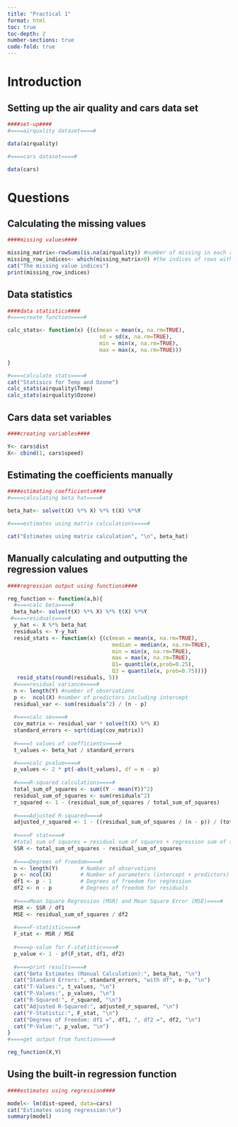 ```yaml
---
title: "Practical 1"
format: html
toc: true
toc-depth: 2
number-sections: true
code-fold: true
---
```


# Introduction
## Setting up the air quality and cars data set

```r
####set-up####
#====airquality dataset====#

data(airquality)

#====cars dataset====#

data(cars)
```

# Questions 
## Calculating the missing values

```r
####missing values####

missing_matrix<-rowSums(is.na(airquality)) #number of missing in each row
missing_row_indices<- which(missing_matrix>0) #the indices of rows with missing values
cat("The missing value indices")
print(missing_row_indices)

```

## Data statistics

```r
####data statistics####
#====create function====#

calc_stats<- function(x) {(c(mean = mean(x, na.rm=TRUE),
                             sd = sd(x, na.rm=TRUE),
                             min = min(x, na.rm=TRUE),
                             max = max(x, na.rm=TRUE)))

}

#====calculate stats====#
cat("Statisics for Temp and Ozone")
calc_stats(airquality$Temp)
calc_stats(airquality$Ozone)
```

## Cars data set variables

```r
####creating variables####

Y<- cars$dist
X<- cbind(1, cars$speed)

```

## Estimating the coefficients manually

```r
####estimating coefficients####
#====calculating beta hat====#

beta_hat<- solve(t(X) %*% X) %*% t(X) %*%Y

#====estimates using matrix calculations====#

cat("Estimates using matrix calculation", "\n", beta_hat)

```

## Manually calculating and outputting the regression values

```r
####regression output using functions####

reg_function <- function(a,b){
  #====calc beta====#
  beta_hat<- solve(t(X) %*% X) %*% t(X) %*%Y
 #====residuals====#
  y_hat <- X %*% beta_hat 
  residuals <- Y-y_hat
  resid_stats <- function(x) {(c(mean = mean(x, na.rm=TRUE),
                                 median = median(x, na.rm=TRUE),
                                 min = min(x, na.rm=TRUE),
                                 max = max(x, na.rm=TRUE),
                                 Q1= quantile(x,prob=0.25),
                                 Q3 = quantile(x, prob=0.75)))}
   resid_stats(round(residuals, 5))
  #====residual variance====#
  n <- length(Y) #number of observations
  p <-  ncol(X) #number of predictors including intercept 
  residual_var <- sum(residuals^2) / (n - p)
  
  #====calc se====#
  cov_matrix <- residual_var * solve(t(X) %*% X)
  standard_errors <- sqrt(diag(cov_matrix))
  
  #====t values of coefficients====#
  t_values <- beta_hat / standard_errors

  #====calc pvalue====#
  p_values <- 2 * pt(-abs(t_values), df = n - p)
  
  #====R-squared calculations====#
  total_sum_of_squares <- sum((Y - mean(Y))^2)
  residual_sum_of_squares <- sum(residuals^2)
  r_squared <- 1 - (residual_sum_of_squares / total_sum_of_squares)
  
  #====Adjusted R-squared====#
  adjusted_r_squared <- 1 - ((residual_sum_of_squares / (n - p)) / (total_sum_of_squares / (n - 1)))
  
  #====F stat====#
  #total sum of squares = residual sum of squares + regression sum of squares
  SSR <- total_sum_of_squares - residual_sum_of_squares
  
  #====Degrees of freedom====#
  n <- length(Y)       # Number of observations
  p <- ncol(X)         # Number of parameters (intercept + predictors)
  df1 <- p - 1         # Degrees of freedom for regression
  df2 <- n - p         # Degrees of freedom for residuals
  
  #====Mean Square Regression (MSR) and Mean Square Error (MSE)====#
  MSR <- SSR / df1
  MSE <- residual_sum_of_squares / df2
  
  #====F-statistic====#
  F_stat <- MSR / MSE
  
  #====p-value for F-statistic====#
  p_value <- 1 - pf(F_stat, df1, df2)
  
  #====print results====#
  cat("Beta Estimates (Manual Calculation):", beta_hat, "\n")
  cat("Standard Errors:", standard_errors, "with df", n-p, "\n")
  cat("T-Values:", t_values, "\n")
  cat("P-Values:", p_values, "\n")
  cat("R-Squared:", r_squared, "\n")
  cat("Adjusted R-Squared:", adjusted_r_squared, "\n")
  cat("F-Statistic:", F_stat, "\n")
  cat("Degrees of Freedom: df1 =", df1, ", df2 =", df2, "\n")
  cat("P-Value:", p_value, "\n")
}
#====get output from function====#

reg_function(X,Y)
```

## Using the built-in regression function

```r
####estimates using regression####

model<- lm(dist~speed, data=cars)
cat("Estimates using regression:\n")
summary(model)
```
